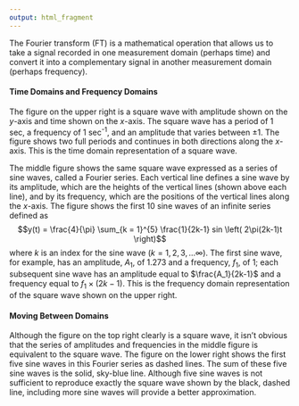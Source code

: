 ```yaml
---
output: html_fragment
---
```


<!-- The following script makes it possible to use the mhchem -->
<!-- latex package in a .Rmd file and to knit it into an .html file -->
<!-- the font size is scaled to 90% to match text -->

<!-- ```{=html} -->
<!-- <script type="text/x-mathjax-config"> -->
<!-- MathJax.Hub.Config({ -->
<!--   TeX: { -->
<!--     extensions: ["[Contrib]/mhchem/mhchem.js"] -->
<!-- } -->
<!-- }); -->
<!-- MathJax.Hub.Config({  -->
<!--         "HTML-CSS": { scale: 90 },  -->
<!--         SVG: { linebreaks: { automatic:true } },  -->
<!--  }); -->
<!-- </script> -->
<!-- ``` -->

<!-- text for introduction -->

The Fourier transform (FT) is a mathematical operation that allows us to take a signal recorded in one measurement domain (perhaps time) and convert it into a complementary signal in another measurement domain (perhaps frequency).

#### Time Domains and Frequency Domains

The figure on the upper right is a square wave with amplitude shown on the *y*-axis and time shown on the *x*-axis. The square wave has a period of 1 sec, a frequency of 1 sec^-1^, and an amplitude that varies between $\pm 1$. The figure shows two full periods and continues in both directions along the *x*-axis. This is the time domain representation of a square wave. 

The middle figure shows the same square wave expressed as a series of sine waves, called a Fourier series. Each vertical line defines a sine wave by its amplitude, which are the heights of the vertical lines (shown above each line), and by its frequency, which are the positions of the vertical lines along the *x*-axis. The figure shows the first 10 sine waves of an infinite series defined as 
$$y(t) = \frac{4}{\pi} \sum_{k = 1}^{5} \frac{1}{2k-1} sin \left( 2\pi(2k-1)t \right)$$
where $k$ is an index for the sine wave $(k = 1, 2, 3, \dots \infty)$. The first sine wave, for example, has an amplitude, $A_1$, of 1.273 and a frequency, $f_1$, of 1; each subsequent sine wave has an amplitude equal to $\frac{A_1}{2k-1}$ and a frequency equal to $f_1 \times (2k-1)$. This is the frequency domain representation of the square wave shown on the upper right.

#### Moving Between Domains

Although the figure on the top right clearly is a square wave, it isn't obvious that the series of amplitudes and frequencies in the middle figure is equivalent to the square wave. The figure on the lower right shows the first five sine waves in this Fourier series as dashed lines. The sum of these five sine waves is the solid, sky-blue line. Although five sine waves is not sufficient to reproduce exactly the square wave shown by the black, dashed line, including more sine waves will provide a better approximation.

